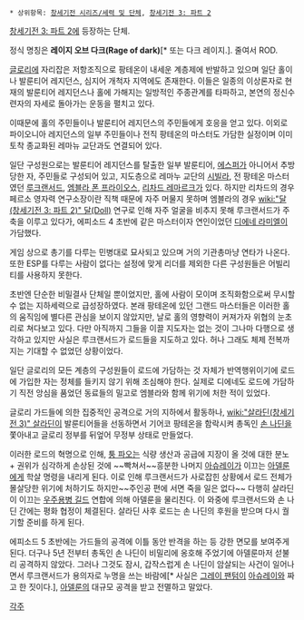  * 상위항목: [[창세기전 시리즈/세력 및 단체]], [[창세기전 3: 파트 2]]

[[창세기전 3: 파트 2]]에 등장하는 단체.

정식 명칭은 '''레이지 오브 다크(Rage of dark)'''[* 또는 다크 레이지.]. 줄여서 ROD.

[[글로리]]에 자리잡은 저항조직으로 팡테온이 내세운 계층제에 반발하고 있으며 일단 홀이나 발룬티어 레지던스, 심지어 개척자 지역에도 존재한다. 이들은 일종의 이상론자로 현재의 발룬티어 레지던스나 홀에 가해지는 일방적인 주종관계를 타파하고, 본연의 정신수련자의 자세로 돌아가는 운동을 펼치고 있다.

이때문에 홀의 주민들이나 발룬티어 레지던스의 주민들에게 호응을 얻고 있다. 이외로 파이오니아 레지던스의 일부 주민들이나 전직 팡테온의 마스터도 가담한 실정이며 이미 토착 종교화된 레마뉴 교단과도 연결되어 있다.

일단 구성원으로는 발룬티어 레지던스를 탈출한 일부 발룬티어, [[에스퍼]]가 아니어서 추방당한 자, 주민들로 구성되어 있고, 지도층으로 레마누 교단의 [[시빌라]], 전 팡테온 마스터였던 [[루크랜서드]], [[엠블라 폰 프라이오스]], [[리차드 레마르크]]가 있다. 하지만 리차드의 경우 페르소 영자력 연구소장이란 직책 때문에 자주 머물지 못하며 엠블라의 경우 [[wiki:"달(창세기전 3: 파트 2)" 달(Doll)]] 연구로 인해 자주 얼굴을 비추지 못해 루크랜서드가 주축을 이루고 있다가, 에피소드 4 초반에 같은 마스터이자 연인이었던 [[디에네 라미엘]]이 가담했다.

게임 상으로 총기를 다루는 민병대로 묘사되고 있으며 거의 기관총마냥 연타가 나온다. 또한 ESP를 다루는 사람이 없다는 설정에 맞게 리더를 제외한 다른 구성원들은 어빌리티를 사용하지 못한다.

초반엔 단순한 비밀결사 단체일 뿐이었지만, 홀에 사람이 모이며 조직화함으로써 무시할 수 없는 지하세력으로 급성장하였다. 본래 팡테온에 있던 그랜드 마스터들은 이러한 홀의 움직임에 별다른 관심을 보이지 않았지만, 날로 홀의 영향력이 커져가자 위협의 눈초리로 쳐다보고 있다. 다만 아직까지 그들을 이끌 지도자는 없는 것이 그나마 다행으로 생각하고 있지만 사실은 루크랜서드가 로드들을 지도하고 있다. 허나 그래도 체제 전복까지는 기대할 수 없었던 상황이었다.

일단 글로리의 모든 계층의 구성원들이 로드에 가담하는 것 자체가 반역행위이기에 로드에 가입한 자는 정체를 들키지 않기 위해 조심해야 한다. 실제로 디에네도 로드에 가담하기 직전 앙심을 품었던 동료들의 밀고로 엠블라와 함께 위기에 처한 적이 있었다.

글로리 가드들에 의한 집중적인 공격으로 거의 지하에서 활동하나, [[wiki:"살라딘(창세기전 3)" 살라딘]]이 발룬티어들을 선동하면서 기어코 팡테온을 함락시켜 총독인 [[손 나딘]]을 쫓아내고 글로리 정부를 뒤엎어 무정부 상태로 만들었다.

이러한 로드의 혁명으로 인해, [[퉁 파오]]는 식량 생산과 공급에 지장이 올 것에 대한 분노 + 권위가 심각하게 손상된 것에 ~~빡쳐서~~흥분한 나머지 [[아슈레이]]가 이끄는 [[아델룬]]에게 학살 명령을 내리게 된다. 이로 인해 루크랜서드가 사로잡힌 상황에서 로드 전체가 몰살당한 위기에 처하기도 하지만~~주인공 편에 서면 죽을 일은 없다~~ 다행히 살라딘이 이끄는 [[우주용병 길드]] 연합에 의해 아델룬을 물리친다. 이 와중에 루크랜서드와 손 나딘 간에는 평화 협정이 체결된다. 살라딘 사후 로드는 손 나딘의 후원을 받으며 다시 궐기할 준비를 하게 된다.

에피소드 5 초반에는 가드들의 공격에 이틀 동안 반격을 하는 등 강한 면모를 보여주게 된다. 더구나 5년 전부터 총독인 손 나딘이 비밀리에 옹호해 주었기에 아델룬마저 섣불리 공격하지 않았다. 그러나 그것도 잠시, 갑작스럽게 손 나딘이 암살되는 사건이 일어나면서 루크랜서드가 용의자로 누명을 쓰는 바람에[* 사실은 [[그레이 팬텀]]이 [[아슈레이]]와 짜고 한 짓이다.], [[아델룬]]의 대규모 공격을 받고 전멸하고 말았다.

[[각주]]
